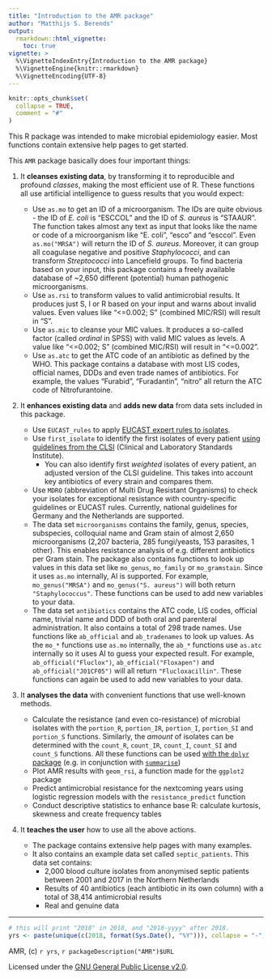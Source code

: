 ```yaml
---
title: "Introduction to the AMR package"
author: "Matthijs S. Berends"
output: 
  rmarkdown::html_vignette:
    toc: true
vignette: >
  %\VignetteIndexEntry{Introduction to the AMR package}
  %\VignetteEngine{knitr::rmarkdown}
  %\VignetteEncoding{UTF-8}
---
```


```r
knitr::opts_chunk$set(
  collapse = TRUE,
  comment = "#"
)
```

This R package was intended to make microbial epidemiology easier. Most functions contain extensive help pages to get started.

This `AMR` package basically does four important things:

1. It **cleanses existing data**, by transforming it to reproducible and profound *classes*, making the most efficient use of R. These functions all use artificial intelligence to guess results that you would expect:

   * Use `as.mo` to get an ID of a microorganism. The IDs are quite obvious - the ID of *E. coli* is "ESCCOL" and the ID of *S. aureus* is "STAAUR". The function takes almost any text as input that looks like the name or code of a microorganism like "E. coli", "esco" and "esccol". Even `as.mo("MRSA")` will return the ID of *S. aureus*. Moreover, it can group all coagulase negative and positive *Staphylococci*, and can transform *Streptococci* into Lancefield groups. To find bacteria based on your input, this package contains a freely available database of ~2,650 different (potential) human pathogenic microorganisms.
   * Use `as.rsi` to transform values to valid antimicrobial results. It produces just S, I or R based on your input and warns about invalid values. Even values like "<=0.002; S" (combined MIC/RSI) will result in "S".
   * Use `as.mic` to cleanse your MIC values. It produces a so-called factor (called *ordinal* in SPSS) with valid MIC values as levels. A value like "<=0.002; S" (combined MIC/RSI) will result in "<=0.002".
   * Use `as.atc` to get the ATC code of an antibiotic as defined by the WHO. This package contains a database with most LIS codes, official names, DDDs and even trade names of antibiotics. For example, the values "Furabid", "Furadantin", "nitro" all return the ATC code of Nitrofurantoine.
   
2. It **enhances existing data** and **adds new data** from data sets included in this package.

   * Use `EUCAST_rules` to apply [EUCAST expert rules to isolates](http://www.eucast.org/expert_rules_and_intrinsic_resistance/).
   * Use `first_isolate` to identify the first isolates of every patient [using guidelines from the CLSI](https://clsi.org/standards/products/microbiology/documents/m39/) (Clinical and Laboratory Standards Institute).
     * You can also identify first *weighted* isolates of every patient, an adjusted version of the CLSI guideline. This takes into account key antibiotics of every strain and compares them.
   * Use `MDRO` (abbreviation of Multi Drug Resistant Organisms) to check your isolates for exceptional resistance with country-specific guidelines or EUCAST rules. Currently, national guidelines for Germany and the Netherlands are supported.
   * The data set `microorganisms` contains the family, genus, species, subspecies, colloquial name and Gram stain of almost 2,650 microorganisms (2,207 bacteria, 285 fungi/yeasts, 153 parasites, 1 other). This enables resistance analysis of e.g. different antibiotics per Gram stain. The package also contains functions to look up values in this data set like `mo_genus`, `mo_family` or `mo_gramstain`. Since it uses `as.mo` internally, AI is supported. For example, `mo_genus("MRSA")` and `mo_genus("S. aureus")` will both return `"Staphylococcus"`. These functions can be used to add new variables to your data.
   * The data set `antibiotics` contains the ATC code, LIS codes, official name, trivial name and DDD of both oral and parenteral administration. It also contains a total of 298 trade names. Use functions like `ab_official` and `ab_tradenames` to look up values. As the `mo_*` functions use `as.mo` internally, the `ab_*` functions use `as.atc` internally so it uses AI to guess your expected result. For example, `ab_official("Fluclox")`, `ab_official("Floxapen")` and `ab_official("J01CF05")` will all return `"Flucloxacillin"`. These functions can again be used to add new variables to your data.

3. It **analyses the data** with convenient functions that use well-known methods.

   * Calculate the resistance (and even co-resistance) of microbial isolates with the `portion_R`, `portion_IR`, `portion_I`, `portion_SI` and `portion_S` functions. Similarly, the *amount* of isolates can be determined with the `count_R`, `count_IR`, `count_I`, `count_SI` and `count_S` functions. All these functions can be used [with the `dplyr` package](https://dplyr.tidyverse.org/#usage) (e.g. in conjunction with [`summarise`](https://dplyr.tidyverse.org/reference/summarise.html))
   * Plot AMR results with `geom_rsi`, a function made for the `ggplot2` package
   * Predict antimicrobial resistance for the nextcoming years using logistic regression models with the `resistance_predict` function
   * Conduct descriptive statistics to enhance base R: calculate kurtosis, skewness and create frequency tables

4. It **teaches the user** how to use all the above actions.

   * The package contains extensive help pages with many examples.
   * It also contains an example data set called `septic_patients`. This data set contains:
     * 2,000 blood culture isolates from anonymised septic patients between 2001 and 2017 in the Northern Netherlands
     * Results of 40 antibiotics (each antibiotic in its own column) with a total of 38,414 antimicrobial results
     * Real and genuine data


----
```r
# this will print "2018" in 2018, and "2018-yyyy" after 2018.
yrs <- paste(unique(c(2018, format(Sys.Date(), "%Y"))), collapse = "-")
```
AMR, (c) `r yrs`, `r packageDescription("AMR")$URL`

Licensed under the [GNU General Public License v2.0](https://github.com/msberends/AMR/blob/master/LICENSE).
